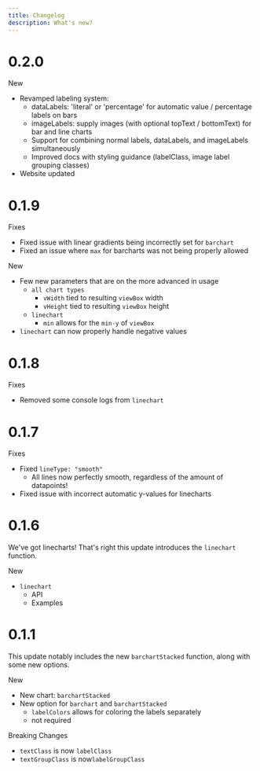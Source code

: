 ```yaml
---
title: Changelog
description: What's new?
---
```


# 0.2.0

<span className="text-green-400 font-bold">New</span>

- Revamped labeling system:
  - dataLabels: 'literal' or 'percentage' for automatic value / percentage labels on bars
  - imageLabels: supply images (with optional topText / bottomText) for bar and line charts
  - Support for combining normal labels, dataLabels, and imageLabels simultaneously
  - Improved docs with styling guidance (labelClass, image label grouping classes)
- Website updated

# 0.1.9

<span className="text-info-400 font-bold">Fixes</span>

- Fixed issue with linear gradients being incorrectly set for `barchart`
- Fixed an issue where `max` for barcharts was not being properly allowed

<span className="text-green-400 font-bold">New</span>

- Few new parameters that are on the more advanced in usage
  - `all chart types`
    - `vWidth` tied to resulting `viewBox` width
    - `vHeight` tied to resulting `viewBox` height
  - `linechart`
    - `min` allows for the `min-y` of `viewBox`
- `linechart` can now properly handle negative values

# 0.1.8

<span className="text-info-400 font-bold">Fixes</span>

- Removed some console logs from `linechart`

# 0.1.7

<span className="text-info-400 font-bold">Fixes</span>

- Fixed `lineType: "smooth"`
  - All lines now perfectly smooth, regardless of the amount of datapoints!
- Fixed issue with incorrect automatic y-values for linecharts

# 0.1.6

We've got linecharts! That's right this update introduces the `linechart` function.

<span className="text-green-400 font-bold">New</span>

- `linechart`
  - <Link to="/toomanycharts/docs/charts-api/linechart">API</Link>
  - <Link to="/toomanycharts/docs/examples/linechart-examples">Examples</Link>

# 0.1.1

This update notably includes the new `barchartStacked` function, along with some new options.

<span className="text-green-400 font-bold">New</span>

- New chart: `barchartStacked`
- New option for `barchart` and `barchartStacked`
  - `labelColors` allows for coloring the labels separately
  - not required

<span className="text-red-400 font-bold">Breaking Changes</span>

- `textClass` is now `labelClass`
- `textGroupClass` is now`labelGroupClass`

